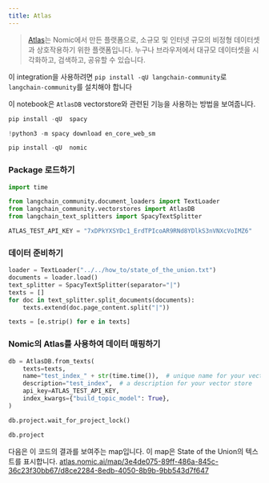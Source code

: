 ```yaml
---
title: Atlas
---
```


>[Atlas](https://docs.nomic.ai/index.html)는 Nomic에서 만든 플랫폼으로, 소규모 및 인터넷 규모의 비정형 데이터셋과 상호작용하기 위한 플랫폼입니다. 누구나 브라우저에서 대규모 데이터셋을 시각화하고, 검색하고, 공유할 수 있습니다.

이 integration을 사용하려면 `pip install -qU langchain-community`로 `langchain-community`를 설치해야 합니다

이 notebook은 `AtlasDB` vectorstore와 관련된 기능을 사용하는 방법을 보여줍니다.

```python
pip install -qU  spacy
```

```python
!python3 -m spacy download en_core_web_sm
```

```python
pip install -qU  nomic
```

### Package 로드하기

```python
import time

from langchain_community.document_loaders import TextLoader
from langchain_community.vectorstores import AtlasDB
from langchain_text_splitters import SpacyTextSplitter
```

```python
ATLAS_TEST_API_KEY = "7xDPkYXSYDc1_ErdTPIcoAR9RNd8YDlkS3nVNXcVoIMZ6"
```

### 데이터 준비하기

```python
loader = TextLoader("../../how_to/state_of_the_union.txt")
documents = loader.load()
text_splitter = SpacyTextSplitter(separator="|")
texts = []
for doc in text_splitter.split_documents(documents):
    texts.extend(doc.page_content.split("|"))

texts = [e.strip() for e in texts]
```

### Nomic의 Atlas를 사용하여 데이터 매핑하기

```python
db = AtlasDB.from_texts(
    texts=texts,
    name="test_index_" + str(time.time()),  # unique name for your vector store
    description="test_index",  # a description for your vector store
    api_key=ATLAS_TEST_API_KEY,
    index_kwargs={"build_topic_model": True},
)
```

```python
db.project.wait_for_project_lock()
```

```python
db.project
```

다음은 이 코드의 결과를 보여주는 map입니다. 이 map은 State of the Union의 텍스트를 표시합니다.
[atlas.nomic.ai/map/3e4de075-89ff-486a-845c-36c23f30bb67/d8ce2284-8edb-4050-8b9b-9bb543d7f647](https://atlas.nomic.ai/map/3e4de075-89ff-486a-845c-36c23f30bb67/d8ce2284-8edb-4050-8b9b-9bb543d7f647)